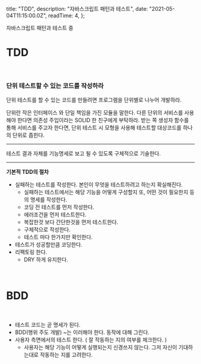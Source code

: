 
  title: "TDD",
  description: "자바스크립트 패턴과 테스트",
  date: "2021-05-04T11:15:00.0Z",
  readTime: 4,
};


<div
  style={{
    textAlign: "center",
    fontFamily: "'Rajdhani', 'NotoSansKR-Thin', MalgunGothic",
  }}
>
  자바스크립트 패턴과 테스트 중
</div>

<div style={{  marginTop: "4rem", fontFamily: "NotoSansKR-Thin, MalgunGothic", fontSize: '11pt', lineHeight: '22pt', letterSpacing: '.8px'}}>

# TDD

<br />

<h3 style={{ fontFamily: "SeoulNamsanL" }}>
  단위 테스트할 수 있는 코드를 작성하라
</h3>

단위 테스트를 할 수 있는 코드를 만들려면 프로그램을 단위별로 나누어 개발하라.

단위란 작은 인터페이스 와 단일 책임을 가진 모듈을 말한다. 다른 단위의 서비스를 사용해야 한다면 의존성 주입이라는 SOLID 한 친구에게 부탁하라.
받는 쪽 생성자 함수를 통해 서비스를 주고자 한다면, 단위 테스트 시 모형을 사용해 테스트할 대상코드를 하나의 단위로 좁힌다.

<hr />

테스트 결과 자체를 기능명세로 보고 될 수 있도록 구체적으로 기술한다.

<hr />

**기본적 TDD의 절차**

- 실패하는 테스트를 작성한다. 본인이 무엇을 테스트하려고 하는지 확실해진다.
  - 실패하는 테스트에서는 해당 기능을 어떻게 구성할지 또, 어떤 것이 필요한지 등의 명세를 작성한다.
  - 코딩 전 테스트를 먼저 작성한다.
  - 에러조건을 먼저 테스트한다.
  - 복잡한것 보다 간단한것을 먼저 테스트한다.
  - 구체적으로 작성한다.
  - 테스트 마다 한가지만 확인한다.
- 테스트가 성공할만큼 코딩한다.
- 리팩토링 한다.
  - DRY 하게 유지한다.

<br />

# BDD

<br />

- 테스트 코드는 곧 명세가 된다.
- BDD(행위 주도 개발) ~는 이러해야 한다. 동작에 대해 그린다.
- 사용자 측면에서의 테스트 한다. ( 잘 작동하는 지의 여부를 체크한다. )
  - 사용자는 해당 기능이 어떻게 실행되는지 신경쓰지 않는다. 그저 자신이 기대하는대로 작동하는 지를 고려한다.

</div>
